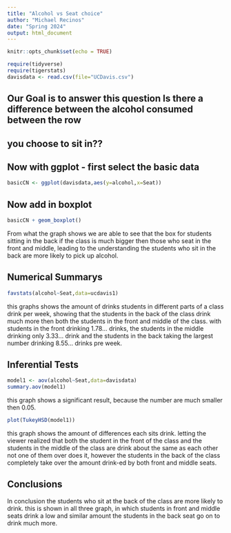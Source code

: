 ```yaml
---
title: "Alcohol vs Seat choice"
author: "Michael Recinos"
date: "Spring 2024"
output: html_document
---
```


```r
knitr::opts_chunk$set(echo = TRUE)
```

```r
require(tidyverse)
require(tigerstats)
davisdata <- read.csv(file="UCDavis.csv")
```
## Our Goal is to answer this question Is there a difference between the alcohol consumed between the row
## you choose to sit in??

## Now with ggplot - first select the basic data

```r
basicCN <- ggplot(davisdata,aes(y=alcohol,x=Seat))
```
## Now add in boxplot

```r
basicCN + geom_boxplot()
```

 From what the graph shows we are able to see that the box for students sitting in the back if the class is much bigger then those who seat in the front and middle, leading to the understanding the students who sit in the back are more likely to pick up alcohol.
 

## Numerical Summarys 

```r
favstats(alcohol~Seat,data=ucdavis1)
```

this graphs shows the amount of drinks students in different parts of a class drink per week, showing that the students in the back of the class drink much more then both the students in the front and middle of the class. with students in the front drinking  1.78... drinks, the students in the middle drinking only 3.33... drink and the students in the back taking the largest number drinking 8.55... drinks pre week.

## Inferential Tests

```r
model1 <- aov(alcohol~Seat,data=davisdata)
summary.aov(model1)
```
this graph shows a significant result, because the number are much smaller then 0.05.

```r
plot(TukeyHSD(model1))
```
this graph shows the amount of differences each sits drink. letting the viewer realized that both the student in the front of the class and the students in the middle of the class are drink about the same as each other not one of them over does it, however the students in the back of the class completely take over the amount drink-ed by both front and middle seats.

## Conclusions

In conclusion the students who sit at the back of the class are more likely to drink. this is shown in all three graph, in which students in front and middle seats drink a low and similar amount the students in the back seat go on to drink much more. 

